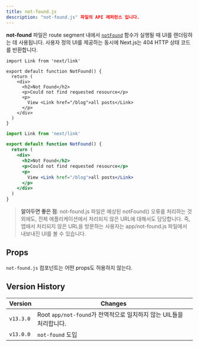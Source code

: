 ```yaml
---
title: not-found.js
description: "not-found.js" 파일의 API 레퍼런스 입니다.
---
```


**not-found** 파일은 route segment 내에서 [`notFound`](/docs/app/api-reference/functions/not-found) 함수가 실행될 때 UI를 렌더링하는 데 사용됩니다. 사용자 정의 UI를 제공하는 동시에 Next.js는 404 HTTP 상태 코드를 반환합니다.

```tsx filename="app/blog/not-found.tsx" switcher
import Link from 'next/link'

export default function NotFound() {
  return (
    <div>
      <h2>Not Found</h2>
      <p>Could not find requested resource</p>
      <p>
        View <Link href="/blog">all posts</Link>
      </p>
    </div>
  )
}
```

```jsx filename="app/blog/not-found.js" switcher
import Link from 'next/link'

export default function NotFound() {
  return (
    <div>
      <h2>Not Found</h2>
      <p>Could not find requested resource</p>
      <p>
        View <Link href="/blog">all posts</Link>
      </p>
    </div>
  )
}
```

> **알아두면 좋은 점**: not-found.js 파일은 예상된 notFound() 오류를 처리하는 것 외에도, 전체 애플리케이션에서 처리되지 않은 URL에 대해서도 담당합니다. 즉, 앱에서 처리되지 않은 URL을 방문하는 사용자는 app/not-found.js 파일에서 내보내진 UI를 볼 수 있습니다.

## Props

`not-found.js` 컴포넌트는 어떤 props도 허용하지 않는다.

## Version History

| Version   | Changes                                                             |
| --------- | ------------------------------------------------------------------- |
| `v13.3.0` | Root `app/not-found`가 전역적으로 일치하지 않는 UIL들을 처리합니다. |
| `v13.0.0` | `not-found` 도입                                                    |
